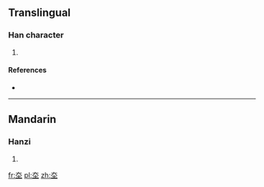 ==Translingual==

===Han character===
{{Han char|rn=32|rad=土|as=03|sn=6|four=|canj=大土 (KG)|ids=⿱[[大]][[土]]}}

# {{defn|Han|sort=土03}}

====References====
* {{Han ref|kx=0224.180|dkj=04897|hdz=10419.020|uh=5736|ud=22326}}

----

==Mandarin==

===Hanzi===
{{cmn-hanzi|pin=[[qià]] ([[qia4]])|wg=ch'ia<sup>4</sup>}}

# {{defn|lang=cmn|sort=土03}}

[[fr:圶]]
[[pl:圶]]
[[zh:圶]]
